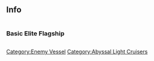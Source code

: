 ==Info==
<div style="display: inline-block;">
===Basic===
{{EnemyShipInfoKai|Light Cruiser Ho-Class/|los=auto|los_max=auto|evasion=auto|evasion_max=auto|asw=auto|asw_max=auto}}
</div>

<div style="display: inline-block;">
===Elite===
{{EnemyShipInfoKai|Light Cruiser Ho-Class/Elite|los=auto|los_max=auto|evasion=auto|evasion_max=auto|asw=auto|asw_max=auto}}
</div>

<div style="display: inline-block;">
===Flagship===
{{EnemyShipInfoKai|Light Cruiser Ho-Class/Flagship|los=auto|los_max=auto|evasion=auto|evasion_max=auto|asw=auto|asw_max=auto}}
</div>

{{EnemyShipCategoriesKai|Light Cruiser Ho-Class/}}

{{Enemyshiplist}}
[[Category:Enemy Vessel]]
[[Category:Abyssal Light Cruisers]]